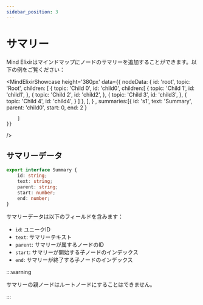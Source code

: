 ```yaml
---
sidebar_position: 3
---
```




# サマリー

Mind Elixirはマインドマップにノードのサマリーを追加することができます。以下の例をご覧ください：

<MindElixirShowcase
    height='380px'
    data={{
        nodeData: 
            {
                id: 'root',
                topic: 'Root',
                children: [
                    {
                        topic: 'Child 0',
                        id: 'child0',
                        children:[
                    {
                        topic: 'Child 1',
                        id: 'child1',
                    },
                    {
                        topic: 'Child 2',
                        id: 'child2',
                    },
                    {
                        topic: 'Child 3',
                        id: 'child3',
                    },
                    {
                        topic: 'Child 4',
                        id: 'child4',
                    }
                ]
                    }, 
                ],
            }
         ,
        summaries:[{
            id: 's1',
            text: 'Summary',
            parent: 'child0',
            start: 0,
            end: 2
        }

        ]
    }}
 />

## サマリーデータ

```typescript
export interface Summary {
    id: string;
    text: string; 
    parent: string; 
    start: number; 
    end: number;
}
```

サマリーデータは以下のフィールドを含みます：

- `id`: ユニークID
- `text`: サマリーテキスト
- `parent`: サマリーが属するノードのID
- `start`: サマリーが開始する子ノードのインデックス
- `end`: サマリーが終了する子ノードのインデックス

:::warning

サマリーの親ノードはルートノードにすることはできません。

:::